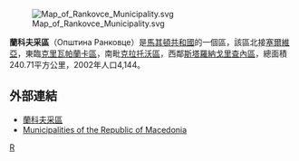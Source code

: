 [[File:Map_of_Rankovce_Municipality.svg|right]]

'''蘭科夫采區'''（Општина Ранковце）是[[馬其頓共和國|馬其頓共和國]]的一個區，該區北接[[塞爾維亞|塞爾維亞]]，東臨[[克里瓦帕蘭卡區|克里瓦帕蘭卡區]]，南毗[[克拉托沃區|克拉托沃區]]，西鄰[[斯塔羅納戈里查內區|斯塔羅納戈里查內區]]，總面積240.71平方公里，2002年人口4,144。 

==外部連結==
*[https://web.archive.org/web/20141217035118/http://rankovce.gov.mk/ 蘭科夫采區]
*[https://web.archive.org/web/20100726162159/http://makedonija.name/municipalities.php Municipalities of the Republic of Macedonia]

{{馬其頓行政區劃}}

[[Category:北马其顿行政区划|R]]


{{Macedonia-stub}}